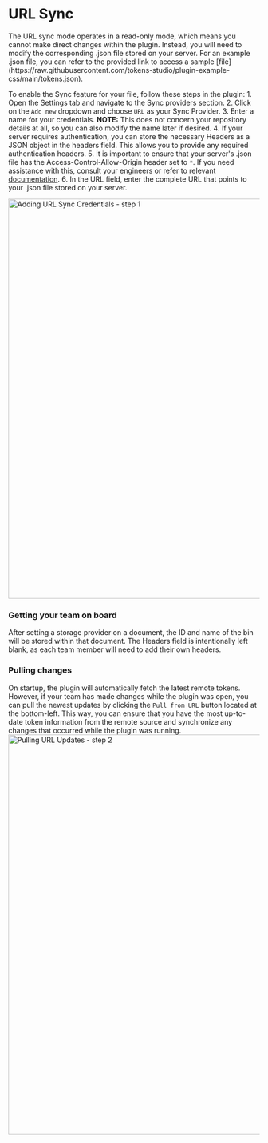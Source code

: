 # URL Sync

<Callout>
    The URL sync mode operates in a read-only mode, which means you cannot make direct changes within the plugin. Instead, you will need to modify the corresponding .json file stored on your server.
    For an example .json file, you can refer to the provided link to access a sample [file](https://raw.githubusercontent.com/tokens-studio/plugin-example-css/main/tokens.json).
</Callout>

To enable the Sync feature for your file, follow these steps in the plugin:
	1.	Open the Settings tab and navigate to the Sync providers section.
	2.	Click on the `Add new` dropdown and choose `URL` as your Sync Provider.
	3.	Enter a name for your credentials. <strong>NOTE:</strong> This does not concern your repository details at all, so you can also modify the name later if desired.
	4.	If your server requires authentication, you can store the necessary Headers as a JSON object in the headers field. This allows you to provide any required authentication headers.
	5.	It is important to ensure that your server's .json file has the Access-Control-Allow-Origin header set to `*`. If you need assistance with this, consult your engineers or refer to relevant [documentation](https://gist.github.com/nixta/0b98d7975562bc31c4c9).
	6.	In the URL field, enter the complete URL that points to your .json file stored on your server.

<img src='/url-sync.png' alt="Adding URL Sync Credentials - step 1" width="800"/>

### Getting your team on board
After setting a storage provider on a document, the ID and name of the bin will be stored within that document. The Headers field is intentionally left blank, as each team member will need to add their own headers.

### Pulling changes
On startup, the plugin will automatically fetch the latest remote tokens. However, if your team has made changes while the plugin was open, you can pull the newest updates by clicking the `Pull from URL` button located at the bottom-left. This way, you can ensure that you have the most up-to-date token information from the remote source and synchronize any changes that occurred while the plugin was running.
<img src='/pull-url.png' alt="Pulling URL Updates - step 2" width="800"/>
